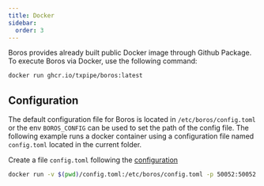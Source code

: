 ```yaml
---
title: Docker
sidebar:
  order: 3
---
```


Boros provides already built public Docker image through Github Package. To execute Boros via Docker, use the following command:

```sh
docker run ghcr.io/txpipe/boros:latest
```

## Configuration

The default configuration file for Boros is located in `/etc/boros/config.toml` or the env `BOROS_CONFIG` can be used to set the path of the config file. The following example runs a docker container using a configuration file named `config.toml` located in the current folder.

Create a file `config.toml` following the [configuration](../configuration)

```sh
docker run -v $(pwd)/config.toml:/etc/boros/config.toml -p 50052:50052 ghcr.io/txpipe/boros:latest
```
